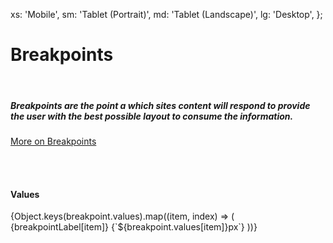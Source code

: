 
  xs: 'Mobile',
  sm: 'Tablet (Portrait)',
  md: 'Tablet (Landscape)',
  lg: 'Desktop',
};

<Meta title="Core|Breakpoints" />

# Breakpoints

<br />

##### Breakpoints are the point a which sites content will respond to provide the user with the best possible layout to consume the information.

[More on Breakpoints](https://material-ui.com/customization/breakpoints/)

<br />
<br />

#### Values

<Preview>
  <ThemeProvider>
    {Object.keys(breakpoint.values).map((item, index) => (
      <Grid container alignItems="center" wrap="nowrap">
        <Grid item style={{ width: '150px', flexShrink: 0 }}>
          <Box p={1}>
            <Typography variant="caption">{breakpointLabel[item]}</Typography>
          </Box>
        </Grid>
        <Grid item style={{ width: '50px', margin: '20px', flexShrink: 0 }}>
          <Typography variant="caption">{`${breakpoint.values[item]}px`}</Typography>
        </Grid>
        <Grid item style={{ paddingRight: '20px' }}>
          <Box bgcolor="primary.main" color="primary.contrastText" p={1} my={1.5} width={`${breakpoint.values[item]}px`}></Box>
        </Grid>
      </Grid>
    ))}
  </ThemeProvider>
</Preview>
